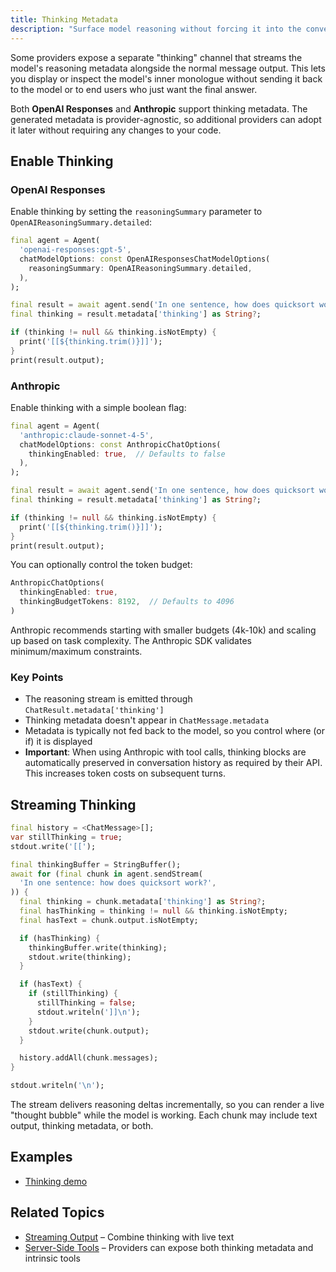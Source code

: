 ```yaml
---
title: Thinking Metadata
description: "Surface model reasoning without forcing it into the conversation transcript."
---
```


Some providers expose a separate "thinking" channel that streams the model's
reasoning metadata alongside the normal message output. This lets you display or
inspect the model's inner monologue without sending it back to the model or to
end users who just want the final answer.

Both **OpenAI Responses** and **Anthropic** support thinking metadata. The
generated metadata is provider-agnostic, so additional providers can adopt it
later without requiring any changes to your code.

## Enable Thinking

### OpenAI Responses

Enable thinking by setting the `reasoningSummary` parameter to
`OpenAIReasoningSummary.detailed`:

```dart
final agent = Agent(
  'openai-responses:gpt-5',
  chatModelOptions: const OpenAIResponsesChatModelOptions(
    reasoningSummary: OpenAIReasoningSummary.detailed,
  ),
);

final result = await agent.send('In one sentence, how does quicksort work?');
final thinking = result.metadata['thinking'] as String?;

if (thinking != null && thinking.isNotEmpty) {
  print('[[${thinking.trim()}]]');
}
print(result.output);
```

### Anthropic

Enable thinking with a simple boolean flag:

```dart
final agent = Agent(
  'anthropic:claude-sonnet-4-5',
  chatModelOptions: const AnthropicChatOptions(
    thinkingEnabled: true,  // Defaults to false
  ),
);

final result = await agent.send('In one sentence, how does quicksort work?');
final thinking = result.metadata['thinking'] as String?;

if (thinking != null && thinking.isNotEmpty) {
  print('[[${thinking.trim()}]]');
}
print(result.output);
```

You can optionally control the token budget:

```dart
AnthropicChatOptions(
  thinkingEnabled: true,
  thinkingBudgetTokens: 8192,  // Defaults to 4096
)
```

Anthropic recommends starting with smaller budgets (4k-10k) and scaling up based
on task complexity. The Anthropic SDK validates minimum/maximum constraints.

### Key Points

- The reasoning stream is emitted through `ChatResult.metadata['thinking']`
- Thinking metadata doesn't appear in `ChatMessage.metadata`
- Metadata is typically not fed back to the model, so you control where (or if)
  it is displayed
- **Important**: When using Anthropic with tool calls, thinking blocks are
  automatically preserved in conversation history as required by their API. This
  increases token costs on subsequent turns.

## Streaming Thinking

```dart
final history = <ChatMessage>[];
var stillThinking = true;
stdout.write('[[');

final thinkingBuffer = StringBuffer();
await for (final chunk in agent.sendStream(
  'In one sentence: how does quicksort work?',
)) {
  final thinking = chunk.metadata['thinking'] as String?;
  final hasThinking = thinking != null && thinking.isNotEmpty;
  final hasText = chunk.output.isNotEmpty;

  if (hasThinking) {
    thinkingBuffer.write(thinking);
    stdout.write(thinking);
  }

  if (hasText) {
    if (stillThinking) {
      stillThinking = false;
      stdout.writeln(']]\n');
    }
    stdout.write(chunk.output);
  }

  history.addAll(chunk.messages);
}

stdout.writeln('\n');
```

The stream delivers reasoning deltas incrementally, so you can render a live
"thought bubble" while the model is working. Each chunk may include text output,
thinking metadata, or both.

## Examples

- [Thinking demo](https://github.com/csells/dartantic_ai/blob/main/packages/dartantic_ai/example/bin/thinking.dart)

## Related Topics

- [Streaming Output](/streaming-output) – Combine thinking with live text
- [Server-Side Tools](/server-side-tools) – Providers can expose both thinking
  metadata and intrinsic tools
